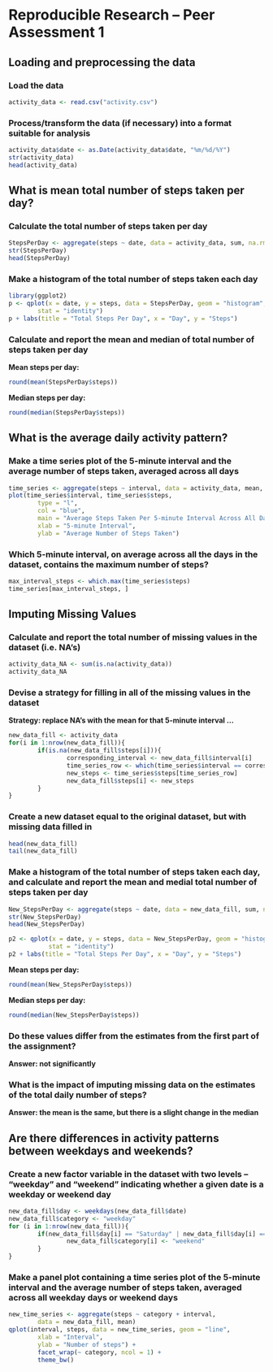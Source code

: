Reproducible Research -- Peer Assessment 1
=================================================================================

## Loading and preprocessing the data

### Load the data

```r
activity_data <- read.csv("activity.csv")
```

### Process/transform the data (if necessary) into a format suitable for analysis

```r
activity_data$date <- as.Date(activity_data$date, "%m/%d/%Y")
str(activity_data)
head(activity_data)
```

## What is mean total number of steps taken per day?

### Calculate the total number of steps taken per day

```r
StepsPerDay <- aggregate(steps ~ date, data = activity_data, sum, na.rm = TRUE)
str(StepsPerDay)
head(StepsPerDay)
```

### Make a histogram of the total number of steps taken each day

```r
library(ggplot2)
p <- qplot(x = date, y = steps, data = StepsPerDay, geom = "histogram", 
        stat = "identity")
p + labs(title = "Total Steps Per Day", x = "Day", y = "Steps")
```

### Calculate and report the mean and median of total number of steps taken per day

**Mean steps per day:**
```r
round(mean(StepsPerDay$steps))
```

**Median steps per day:**
```r
round(median(StepsPerDay$steps))
```

## What is the average daily activity pattern?

### Make a time series plot of the 5-minute interval and the average number of steps taken, averaged across all days

```r
time_series <- aggregate(steps ~ interval, data = activity_data, mean, na.rm = TRUE)
plot(time_series$interval, time_series$steps,
        type = "l",
        col = "blue",
        main = "Average Steps Taken Per 5-minute Interval Across All Days",
        xlab = "5-minute Interval",
        ylab = "Average Number of Steps Taken")
```

### Which 5-minute interval, on average across all the days in the dataset, contains the maximum number of steps?

```r
max_interval_steps <- which.max(time_series$steps)
time_series[max_interval_steps, ]
```

## Imputing Missing Values

### Calculate and report the total number of missing values in the dataset (i.e. NA's)

```r
activity_data_NA <- sum(is.na(activity_data))
activity_data_NA
```

### Devise a strategy for filling in all of the missing values in the dataset

**Strategy: replace NA's with the mean for that 5-minute interval ...**

```r
new_data_fill <- activity_data
for(i in 1:nrow(new_data_fill)){
        if(is.na(new_data_fill$steps[i])){
                corresponding_interval <- new_data_fill$interval[i]
                time_series_row <- which(time_series$interval == corresponding_interval)
                new_steps <- time_series$steps[time_series_row]
                new_data_fill$steps[i] <- new_steps
        }
}
```

### Create a new dataset equal to the original dataset, but with missing data filled in

```r
head(new_data_fill)
tail(new_data_fill)
```

### Make a histogram of the total number of steps taken each day, and calculate and report the mean and medial total number of steps taken per day

```r
New_StepsPerDay <- aggregate(steps ~ date, data = new_data_fill, sum, na.rm = TRUE)
str(New_StepsPerDay)
head(New_StepsPerDay)

p2 <- qplot(x = date, y = steps, data = New_StepsPerDay, geom = "histogram", 
           stat = "identity")
p2 + labs(title = "Total Steps Per Day", x = "Day", y = "Steps")
```

**Mean steps per day:**
```r
round(mean(New_StepsPerDay$steps))
```

**Median steps per day:**
```r
round(median(New_StepsPerDay$steps))
```

### Do these values differ from the estimates from the first part of the assignment?

**Answer: not significantly**

### What is the impact of imputing missing data on the estimates of the total daily number of steps?

**Answer: the mean is the same, but there is a slight change in the median**

## Are there differences in activity patterns between weekdays and weekends?

### Create a new factor variable in the dataset with two levels -- "weekday" and "weekend" indicating whether a given date is a weekday or weekend day

```r
new_data_fill$day <- weekdays(new_data_fill$date)
new_data_fill$category <- "weekday"
for (i in 1:nrow(new_data_fill)){
        if(new_data_fill$day[i] == "Saturday" | new_data_fill$day[i] == "Sunday"){
                new_data_fill$category[i] <- "weekend"
        }  
}
```

### Make a panel plot containing a time series plot of the 5-minute interval and the average number of steps taken, averaged across all weekday days or weekend days

```r
new_time_series <- aggregate(steps ~ category + interval, 
        data = new_data_fill, mean)
qplot(interval, steps, data = new_time_series, geom = "line",
        xlab = "Interval",
        ylab = "Number of steps") +
        facet_wrap(~ category, ncol = 1) +
        theme_bw()
```

